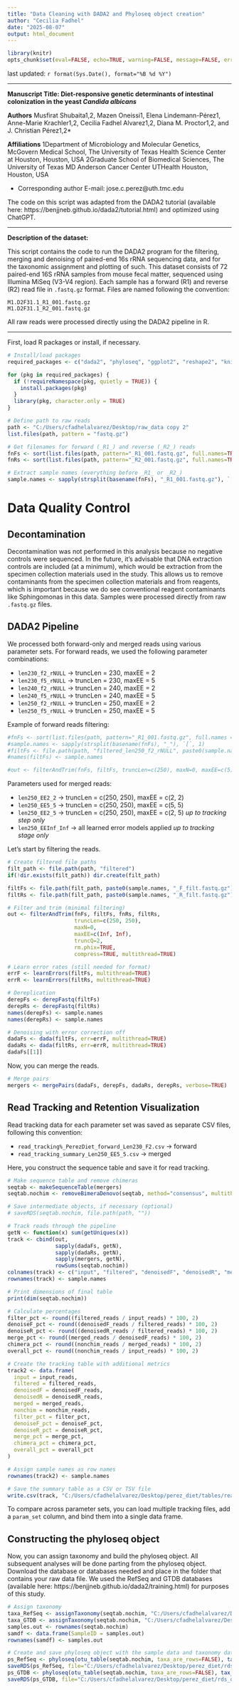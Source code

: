 ```yaml
---
title: "Data Cleaning with DADA2 and Phyloseq object creation"
author: "Cecilia Fadhel"
date: "2025-08-07"
output: html_document
---
```


```r
library(knitr)
opts_chunk$set(eval=FALSE, echo=TRUE, warning=FALSE, message=FALSE, error = FALSE)
```

last updated: `r format(Sys.Date(), format="%B %d %Y")`

***

**Manuscript Title:  Diet-responsive genetic determinants of intestinal colonization in the yeast _Candida albicans_**

**Authors** Musfirat Shubaita1,2, Mazen Oneissi1, Elena Lindemann-Pérez1, Anne-Marie Krachler1,2, Cecilia Fadhel Alvarez1,2, Diana M. Proctor1,2, and J. Christian Pérez1,2*

**Affiliations**
1Department of Microbiology and Molecular Genetics, McGovern Medical School, The University of Texas Health Science Center at Houston, Houston, USA
2Graduate School of Biomedical Sciences, The University of Texas MD Anderson Cancer Center UTHealth Houston, Houston, USA

* Corresponding author E-mail: jose.c.perez@uth.tmc.edu

The code on this script was adapted from the DADA2 tutorial (available here: https://benjjneb.github.io/dada2/tutorial.html) and optimized using ChatGPT.

---

**Description of the dataset:**

This script contains the code to run the DADA2 program for the filtering, merging and denoising of paired-end 16s rRNA sequencing data, and for the taxonomic assignment and plotting of such. This dataset consists of 72 paired-end 16S rRNA samples from mouse fecal matter, sequenced using Illumina MiSeq (V3-V4 region). Each sample has a forward (R1) and reverse (R2) read file in `.fastq.gz` format. Files are named following the convention:

```
M1.D2F31.1_R1_001.fastq.gz
M1.D2F31.1_R2_001.fastq.gz
```

All raw reads were processed directly using the DADA2 pipeline in R.

---

First, load R packages or install, if necessary.
```r
# Install/load packages
required_packages <- c("dada2", "phyloseq", "ggplot2", "reshape2", "knitr")

for (pkg in required_packages) {
  if (!requireNamespace(pkg, quietly = TRUE)) {
    install.packages(pkg)
  }
  library(pkg, character.only = TRUE)
}

# Define path to raw reads
path <- "C:/Users/cfadhelalvarez/Desktop/raw_data copy 2"
list.files(path, pattern = "fastq.gz")

# Get filenames for forward (_R1_) and reverse (_R2_) reads
fnFs <- sort(list.files(path, pattern="_R1_001.fastq.gz", full.names=TRUE))
fnRs <- sort(list.files(path, pattern="_R2_001.fastq.gz", full.names=TRUE))

# Extract sample names (everything before _R1_ or _R2_)
sample.names <- sapply(strsplit(basename(fnFs), "_R1_001.fastq.gz"), `[`, 1)
```

# Data Quality Control

## Decontamination

Decontamination was not performed in this analysis because no negative controls were sequenced. In the future, it's advisable that DNA extraction controls are included (at a minimum), which would be extraction from the specimen collection materials used in the study. This allows us to remove contaminants from the specimen collection materials and from reagents, which is important because we do see conventional reagent contaminants like Sphingomonas in this data. Samples were processed directly from raw `.fastq.gz` files.

## DADA2 Pipeline

We processed both forward-only and merged reads using various parameter sets. For forward reads, we used the following parameter combinations:

- `len230_f2_rNULL`  → truncLen = 230, maxEE = 2
- `len230_f5_rNULL`  → truncLen = 230, maxEE = 5
- `len240_f2_rNULL`  → truncLen = 240, maxEE = 2
- `len240_f5_rNULL`  → truncLen = 240, maxEE = 5
- `len250_f2_rNULL`  → truncLen = 250, maxEE = 2
- `len250_f5_rNULL`  → truncLen = 250, maxEE = 5

Example of forward reads filtering:

```r
#fnFs <- sort(list.files(path, pattern="_R1_001.fastq.gz", full.names = TRUE))
#sample.names <- sapply(strsplit(basename(fnFs), "_"), `[`, 1)
#filtFs <- file.path(path, "filtered_len250_f2_rNULL", paste0(sample.names, "_F_filt.fastq.gz"))
#names(filtFs) <- sample.names

#out <- filterAndTrim(fnFs, filtFs, truncLen=c(250), maxN=0, maxEE=c(5), truncQ=2, #rm.phix=TRUE, compress=TRUE, multithread=TRUE) # On Windows, set multithread=FALSE
```

Parameters used for merged reads:

- `len250_EE2_2` → truncLen = c(250, 250), maxEE = c(2, 2)
- `len250_EE5_5` → truncLen = c(250, 250), maxEE = c(5, 5)
- `len250_EE2_5` → truncLen = c(250, 250), maxEE = c(2, 5) *up to tracking step only*
- `len250_EEInf_Inf` → all learned error models applied *up to tracking stage only*

Let's start by filtering the reads.
```r
# Create filtered file paths
filt_path <- file.path(path, "filtered")
if(!dir.exists(filt_path)) dir.create(filt_path)

filtFs <- file.path(filt_path, paste0(sample.names, "_F_filt.fastq.gz"))
filtRs <- file.path(filt_path, paste0(sample.names, "_R_filt.fastq.gz"))

# Filter and trim (minimal filtering)
out <- filterAndTrim(fnFs, filtFs, fnRs, filtRs,
                     truncLen=c(250, 250),
                     maxN=0,
                     maxEE=c(Inf, Inf),
                     truncQ=2,
                     rm.phix=TRUE,
                     compress=TRUE, multithread=TRUE)

# Learn error rates (still needed for format)
errF <- learnErrors(filtFs, multithread=TRUE)
errR <- learnErrors(filtRs, multithread=TRUE)

# Dereplication
derepFs <- derepFastq(filtFs)
derepRs <- derepFastq(filtRs)
names(derepFs) <- sample.names
names(derepRs) <- sample.names

# Denoising with error correction off
dadaFs <- dada(filtFs, err=errF, multithread=TRUE)
dadaRs <- dada(filtRs, err=errR, multithread=TRUE)
dadaFs[[1]]
```

Now, you can merge the reads.
```r
# Merge pairs
mergers <- mergePairs(dadaFs, derepFs, dadaRs, derepRs, verbose=TRUE)
```

## Read Tracking and Retention Visualization

Read tracking data for each parameter set was saved as separate CSV files, following this convention:

- `read_tracking%_PerezDiet_forward_Len230_F2.csv` → forward
- `read_tracking_summary_Len250_EE5_5.csv` → merged

Here, you construct the sequence table and save it for read tracking.
```r
# Make sequence table and remove chimeras
seqtab <- makeSequenceTable(mergers)
seqtab.nochim <- removeBimeraDenovo(seqtab, method="consensus", multithread=TRUE, verbose=TRUE)

# Save intermediate objects, if necessary (optional)
# saveRDS(seqtab.nochim, file.path(path, ""))

# Track reads through the pipeline
getN <- function(x) sum(getUniques(x))
track <- cbind(out,
               sapply(dadaFs, getN),
               sapply(dadaRs, getN),
               sapply(mergers, getN),
               rowSums(seqtab.nochim))
colnames(track) <- c("input", "filtered", "denoisedF", "denoisedR", "merged", "nonchim")
rownames(track) <- sample.names

# Print dimensions of final table
print(dim(seqtab.nochim))

# Calculate percentages
filter_pct <- round((filtered_reads / input_reads) * 100, 2)
denoiseF_pct <- round((denoisedF_reads / filtered_reads) * 100, 2)
denoiseR_pct <- round((denoisedR_reads / filtered_reads) * 100, 2)
merge_pct <- round((merged_reads / denoisedF_reads) * 100, 2)
chimera_pct <- round((nonchim_reads / merged_reads) * 100, 2)
overall_pct <- round((nonchim_reads / input_reads) * 100, 2)

# Create the tracking table with additional metrics
track2 <- data.frame(
  input = input_reads,
  filtered = filtered_reads,
  denoisedF = denoisedF_reads,
  denoisedR = denoisedR_reads,
  merged = merged_reads,
  nonchim = nonchim_reads,
  filter_pct = filter_pct,
  denoiseF_pct = denoiseF_pct,
  denoiseR_pct = denoiseR_pct,
  merge_pct = merge_pct,
  chimera_pct = chimera_pct,
  overall_pct = overall_pct
)

# Assign sample names as row names
rownames(track2) <- sample.names

# Save the summary table as a CSV or TSV file
write.csv(track, "C:/Users/cfadhelalvarez/Desktop/perez_diet/tables/read_tracking_merged_Len250_EE5_5.csv", row.names = TRUE)
```

To compare across parameter sets, you can load multiple tracking files, add a `param_set` column, and bind them into a single data frame.

## Constructing the phyloseq object

Now, you can assign taxonomy and build the phyloseq object. All subsequent analyses will be done parting from the phyloseq object. Download the database or databases needed and place in the folder that contains your raw data file. We used the RefSeq and GTDB databases (available here: https://benjjneb.github.io/dada2/training.html) for purposes of this study.
```r
# Assign taxonomy
taxa_RefSeq <- assignTaxonomy(seqtab.nochim, "C:/Users/cfadhelalvarez/Desktop/raw_data copy 2/RefSeq-RDPv2_16S_species.fa", multithread=TRUE)
taxa_GTDB <- assignTaxonomy(seqtab.nochim, "C:/Users/cfadhelalvarez/Desktop/raw_data copy 2/GTDB_bac120_arc122_ssu_r202_fullTaxo.fa", multithread=TRUE)
samples.out <- rownames(seqtab.nochim)
samdf <- data.frame(SampleID = samples.out)
rownames(samdf) <- samples.out

# Create and save phyloseq object with the sample data and taxonomy data
ps_RefSeq <- phyloseq(otu_table(seqtab.nochim, taxa_are_rows=FALSE), tax_table(taxa_RefSeq), sample_data(samdf))
saveRDS(ps_RefSeq, file="C:/Users/cfadhelalvarez/Desktop/perez_diet/rds_objects/PerezDiet_merged_Len250_EE5_5_RefSeq.rds")
ps_GTDB <- phyloseq(otu_table(seqtab.nochim, taxa_are_rows=FALSE), tax_table(taxa_GTDB), sample_data(samdf))
saveRDS(ps_GTDB, file="C:/Users/cfadhelalvarez/Desktop/perez_diet/rds_objects/PerezDiet_merged_Len250_EE5_5_GTDB.rds")
```
